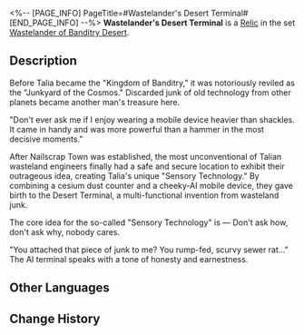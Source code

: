 <%-- [PAGE_INFO]
PageTitle=#Wastelander's Desert Terminal#
[END_PAGE_INFO] --%>
{{Relic Infobox
|id        = 61122
|image     = Item Wastelander's Desert Terminal.png{{subst:void|<!--$UPLOAD:<<SpriteOutput/RelicFigures/IconRelic_112_2.png>-<Item Wastelander's Desert Terminal.png>-<Relic Icons>>-->}}
|set       = Wastelander of Banditry Desert
|piece     = Hand
|mentions  = 
}}
{{Description|Multi-functional trash that can detect ionizing radiation in the air. It can also trash-talk.}}
'''Wastelander's Desert Terminal''' is a [[Relic]] in the set [[Wastelander of Banditry Desert]].

==Description==
Before Talia became the "Kingdom of Banditry," it was notoriously reviled as the "Junkyard of the Cosmos." Discarded junk of old technology from other planets became another man's treasure here.

"Don't ever ask me if I enjoy wearing a mobile device heavier than shackles. It came in handy and was more powerful than a hammer in the most decisive moments."

After Nailscrap Town was established, the most unconventional of Talian wasteland engineers finally had a safe and secure location to exhibit their outrageous idea, creating Talia's unique "Sensory Technology." By combining a cesium dust counter and a cheeky-AI mobile device, they gave birth to the Desert Terminal, a multi-functional invention from wasteland junk.

The core idea for the so-called "Sensory Technology" is &mdash; Don't ask how, don't ask why, nobody cares.

"You attached that piece of junk to me? You rump-fed, scurvy sewer rat..." The AI terminal speaks with a tone of honesty and earnestness.

==Other Languages==
{{Other Languages
|en   = Wastelander's Desert Terminal
|zhs  = 废土客的荒漠终端
|zht  = 廢土客的荒漠終端
|ja   = {{Rubi|廃土客|はいどきゃく}}の{{Rubi|荒涼端末|こうりょうたんまつ}}
|ko   = 황야인의 황무지 단자
|es   = Terminal del desierto del habitante del yermo
|fr   = Terminal du désert du Ferrailleur
|ru   = Пустынный терминал головореза
|th   = Wastelander's Desert Terminal
|vi   = Thiết Bị Hoang Mạc Của Kẻ Hoang Dã
|de   = Wüstenterminal des Ödländers
|id   = Wastelander's Desert Terminal
|pt   = Terminal do Deserto do Andarilho
}}

==Change History==
{{Change History|1.0}}